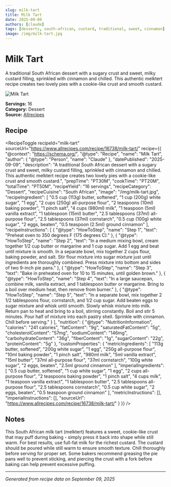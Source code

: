 ```yaml
---
slug: milk-tart
title: Milk Tart
date: 2025-09-09
authors: [claude]
tags: [desserts, south-african, custard, traditional, sweet, cinnamon]
image: /img/milk-tart.jpg
---
```



# Milk Tart

A traditional South African dessert with a sugary crust and sweet, milky custard filling, sprinkled with cinnamon and chilled. This authentic melktert recipe creates two lovely pies with a cookie-like crust and smooth custard.

![Milk Tart](/img/milk-tart.jpg)

**Servings:** 16  
**Category:** Dessert  
**Source:** [Allrecipes](https://www.allrecipes.com/recipe/16738/milk-tart/)

<!--truncate-->

## Recipe

<RecipeToggle 
  recipeId="milk-tart"
  sourceUrl="https://www.allrecipes.com/recipe/16738/milk-tart/"
  recipe={{
    "@context": "https://schema.org/",
    "@type": "Recipe",
    "name": "Milk Tart",
    "author": {
      "@type": "Person",
      "name": "Claude"
    },
    "datePublished": "2025-09-09",
    "description": "A traditional South African dessert with a sugary crust and sweet, milky custard filling, sprinkled with cinnamon and chilled. This authentic melktert recipe creates two lovely pies with a cookie-like crust and smooth custard.",
    "prepTime": "PT30M",
    "cookTime": "PT20M",
    "totalTime": "PT50M",
    "recipeYield": "16 servings",
    "recipeCategory": "Dessert",
    "recipeCuisine": "South African",
    "image": "/img/milk-tart.jpg",
    "recipeIngredient": [
      "0.5 cup (113g) butter, softened",
      "1 cup (200g) white sugar",
      "1 egg",
      "2 cups (250g) all-purpose flour",
      "2 teaspoons (10ml) baking powder",
      "1 pinch salt",
      "4 cups (980ml) milk",
      "1 teaspoon (5ml) vanilla extract",
      "1 tablespoon (15ml) butter",
      "2.5 tablespoons (37ml) all-purpose flour",
      "2.5 tablespoons (37ml) cornstarch",
      "0.5 cup (100g) white sugar",
      "2 eggs, beaten",
      "0.5 teaspoon (2.5ml) ground cinnamon"
    ],
    "recipeInstructions": [
      {
        "@type": "HowToStep",
        "name": "Step 1",
        "text": "Preheat oven to 350 degrees F (175 degrees C)."
      },
      {
        "@type": "HowToStep",
        "name": "Step 2", 
        "text": "In a medium mixing bowl, cream together 1/2 cup butter or margarine and 1 cup sugar. Add 1 egg and beat until mixture is smooth. In a separate bowl, mix together 2 cups flour, baking powder, and salt. Stir flour mixture into sugar mixture just until ingredients are thoroughly combined. Press mixture into bottom and sides of two 9-inch pie pans."
      },
      {
        "@type": "HowToStep",
        "name": "Step 3",
        "text": "Bake in preheated oven for 10 to 15 minutes, until golden brown."
      },
      {
        "@type": "HowToStep",
        "name": "Step 4",
        "text": "In a large saucepan, combine milk, vanilla extract, and 1 tablespoon butter or margarine. Bring to a boil over medium heat, then remove from burner."
      },
      {
        "@type": "HowToStep",
        "name": "Step 5",
        "text": "In a separate bowl, mix together 2 1/2 tablespoons flour, cornstarch, and 1/2 cup sugar. Add beaten eggs to sugar mixture and whisk until smooth. Slowly whisk mixture into milk. Return pan to heat and bring to a boil, stirring constantly. Boil and stir 5 minutes. Pour half of mixture into each pastry shell. Sprinkle with cinnamon. Chill before serving."
      }
    ],
    "nutrition": {
      "@type": "NutritionInformation",
      "calories": "241 calories",
      "fatContent": "9g",
      "saturatedFatContent": "5g",
      "cholesterolContent": "57mg",
      "sodiumContent": "146mg",
      "carbohydrateContent": "36g",
      "fiberContent": "1g",
      "sugarContent": "22g",
      "proteinContent": "5g"
    },
    "customProperties": {
      "metricIngredients": [
        "113g butter, softened",
        "200g white sugar",
        "1 egg",
        "250g all-purpose flour", 
        "10ml baking powder",
        "1 pinch salt",
        "980ml milk",
        "5ml vanilla extract",
        "15ml butter",
        "37ml all-purpose flour",
        "37ml cornstarch",
        "100g white sugar",
        "2 eggs, beaten",
        "2.5ml ground cinnamon"
      ],
      "imperialIngredients": [
        "0.5 cup butter, softened",
        "1 cup white sugar",
        "1 egg",
        "2 cups all-purpose flour",
        "2 teaspoons baking powder", 
        "1 pinch salt",
        "4 cups milk",
        "1 teaspoon vanilla extract",
        "1 tablespoon butter",
        "2.5 tablespoons all-purpose flour",
        "2.5 tablespoons cornstarch",
        "0.5 cup white sugar",
        "2 eggs, beaten",
        "0.5 teaspoon ground cinnamon"
      ],
      "metricInstructions": [],
      "imperialInstructions": [],
      "sourceUrl": "https://www.allrecipes.com/recipe/16738/milk-tart/"
    }
}} />

## Notes

This South African milk tart (melktert) features a sweet, cookie-like crust that may puff during baking - simply press it back into shape while still warm. For best results, use full-fat milk for the richest custard. The custard should be poured while still warm to ensure smooth texture. Chill thoroughly before serving for proper set. Some bakers recommend greasing the pie pans well to prevent sticking, and piercing the crust with a fork before baking can help prevent excessive puffing.

---

*Generated from recipe data on September 09, 2025*